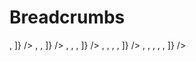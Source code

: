 

<Meta title="Breadcrumbs" component={Breadcrumbs} />

# Breadcrumbs

<Story name="Breadcrumbs">
  <div
    style={{
      display: "flex",
      flexDirection: "column",
      gap: "30px",
      marginTop: "40px"
    }}
  >
    <Breadcrumbs
      steps={["breadcrumbs", "breadcrumbs"]}
      url="http://localhost:6006/?path=/story/breadcrumbs--breadcrumbs-items"
      icons={[<S.BreadcrumbIcon />, <S.BreadcrumbIcon />]}
    />
    <Breadcrumbs
      steps={["breadcrumbs", "breadcrumbs", "breadcrumbs"]}
      url="http://localhost:6006/?path=/story/breadcrumbs--breadcrumbs-items"
      icons={[<S.BreadcrumbIcon />, <S.BreadcrumbIcon />, <S.BreadcrumbIcon />]}
    />
    <Breadcrumbs
      steps={["breadcrumbs", "breadcrumbs", "breadcrumbs", "breadcrumbs"]}
      url="http://localhost:6006/?path=/story/breadcrumbs--breadcrumbs-items"
      icons={[
        <S.BreadcrumbIcon />,
        <S.BreadcrumbIcon />,
        <S.BreadcrumbIcon />,
        <S.BreadcrumbIcon />
      ]}
    />
    <Breadcrumbs
      steps={[
        "breadcrumbs",
        "breadcrumbs",
        "breadcrumbs",
        "breadcrumbs",
        "breadcrumbs"
      ]}
      url="http://localhost:6006/?path=/story/breadcrumbs--breadcrumbs-items"
      icons={[
        <S.BreadcrumbIcon />,
        <S.BreadcrumbIcon />,
        <S.BreadcrumbIcon />,
        <S.BreadcrumbIcon />,
        <S.BreadcrumbIcon />
      ]}
    />
    <Breadcrumbs
      steps={[
        "breadcrumbs",
        "breadcrumbs",
        "breadcrumbs",
        "breadcrumbs",
        "breadcrumbs",
        "breadcrumbs"
      ]}
      url="http://localhost:6006/?path=/story/breadcrumbs--breadcrumbs-items"
      icons={[
        <S.BreadcrumbIcon />,
        <S.BreadcrumbIcon />,
        <S.BreadcrumbIcon />,
        <S.BreadcrumbIcon />,
        <S.BreadcrumbIcon />,
        <S.BreadcrumbIcon />
      ]}
    />
  </div>
</Story>
